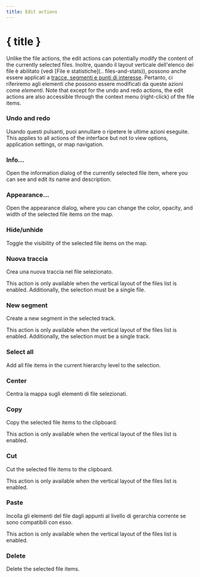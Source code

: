 ```yaml
---
title: Edit actions
---
```


<script lang="ts">
</script>

# { title }

Unlike the file actions, the edit actions can potentially modify the content of the currently selected files.
Inoltre, quando il layout verticale dell'elenco dei file è abilitato (vedi [File e statistiche](.. files-and-stats)), possono anche essere applicati a [tracce, segmenti e punti di interesse](../gpx).
Pertanto, ci riferiremo agli elementi che possono essere modificati da queste azioni come _elementi_.
Note that except for the undo and redo actions, the edit actions are also accessible through the context menu (right-click) of the file items.

### <Undo2 size="16" class="inline-block" style="margin-bottom: 2px" /><Redo2 size="16" class="inline-block" style="margin-bottom: 2px" /> Undo and redo

Usando questi pulsanti, puoi annullare o ripetere le ultime azioni eseguite.
This applies to all actions of the interface but not to view options, application settings, or map navigation.

### <Info size="16" class="inline-block" style="margin-bottom: 2px" /> Info...

Open the information dialog of the currently selected file item, where you can see and edit its name and description.

### <PaintBucket size="16" class="inline-block" style="margin-bottom: 2px" /> Appearance...

Open the appearance dialog, where you can change the color, opacity, and width of the selected file items on the map.

### <EyeOff size="16" class="inline-block" style="margin-bottom: 2px" /> Hide/unhide

Toggle the visibility of the selected file items on the map.

### <Plus size="16" class="inline-block" style="margin-bottom: 2px" /> Nuova traccia

Crea una nuova traccia nel file selezionato.

<DocsNote>

This action is only available when the vertical layout of the files list is enabled.
Additionally, the selection must be a single file.

</DocsNote>

### <Plus size="16" class="inline-block" style="margin-bottom: 2px" /> New segment

Create a new segment in the selected track.

<DocsNote>

This action is only available when the vertical layout of the files list is enabled.
Additionally, the selection must be a single track.

</DocsNote>

### <FileStack size="16" class="inline-block" style="margin-bottom: 2px" /> Select all

Add all file items in the current hierarchy level to the selection.

### <Maximize size="16" class="inline-block" style="margin-bottom: 2px" /> Center

Centra la mappa sugli elementi di file selezionati.

### <ClipboardCopy size="16" class="inline-block" style="margin-bottom: 2px" /> Copy

Copy the selected file items to the clipboard.

<DocsNote>

This action is only available when the vertical layout of the files list is enabled.

</DocsNote>

### <Scissors size="16" class="inline-block" style="margin-bottom: 2px" /> Cut

Cut the selected file items to the clipboard.

<DocsNote>

This action is only available when the vertical layout of the files list is enabled.

</DocsNote>

### <ClipboardPaste size="16" class="inline-block" style="margin-bottom: 2px" /> Paste

Incolla gli elementi del file dagli appunti al livello di gerarchia corrente se sono compatibili con esso.

<DocsNote>

This action is only available when the vertical layout of the files list is enabled.

</DocsNote>

### <Trash2 size="16" class="inline-block" style="margin-bottom: 2px" /> Delete

Delete the selected file items.
